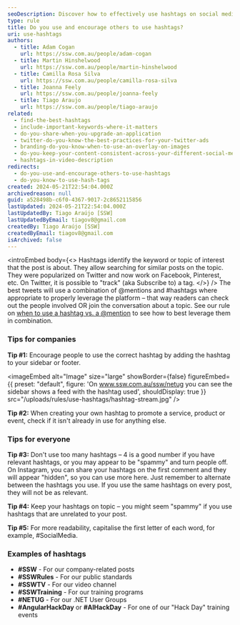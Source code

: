 ```yaml
---
seoDescription: Discover how to effectively use hashtags on social media platforms like Twitter, Facebook, and more. Learn best practices for leveraging hashtags, including tips for companies and individuals, to increase visibility and engagement.
type: rule
title: Do you use and encourage others to use hashtags?
uri: use-hashtags
authors:
  - title: Adam Cogan
    url: https://ssw.com.au/people/adam-cogan
  - title: Martin Hinshelwood
    url: https://ssw.com.au/people/martin-hinshelwood
  - title: Camilla Rosa Silva
    url: https://ssw.com.au/people/camilla-rosa-silva
  - title: Joanna Feely
    url: https://ssw.com.au/people/joanna-feely
  - title: Tiago Araujo
    url: https://ssw.com.au/people/tiago-araujo
related:
  - find-the-best-hashtags
  - include-important-keywords-where-it-matters
  - do-you-share-when-you-upgrade-an-application
  - twitter-do-you-know-the-best-practices-for-your-twitter-ads
  - branding-do-you-know-when-to-use-an-overlay-on-images
  - do-you-keep-your-content-consistent-across-your-different-social-media-platforms
  - hashtags-in-video-description
redirects:
  - do-you-use-and-encourage-others-to-use-hashtags
  - do-you-know-to-use-hash-tags
created: 2024-05-21T22:54:04.000Z
archivedreason: null
guid: a528498b-c6f0-4367-9017-2c8652115856
lastUpdated: 2024-05-21T22:54:04.000Z
lastUpdatedBy: Tiago Araújo [SSW]
lastUpdatedByEmail: tiagov8@gmail.com
createdBy: Tiago Araújo [SSW]
createdByEmail: tiagov8@gmail.com
isArchived: false
---
```


<introEmbed
  body={<>
Hashtags identify the keyword or topic of interest that the post is about. They allow searching for similar posts on the topic. They were popularized on Twitter and now work on Facebook, Pinterest, etc. On Twitter, it is possible to "track" (aka Subscribe to) a tag.
  </>}
/>
The best tweets will use a combination of @mentions and #hashtags where appropriate to properly leverage the platform – that way readers can check out the people involved OR join the conversation about a topic. See our rule on [when to use a hashtag vs. a @mention](/do-you-know-when-to-use-a-hashtag-vs-a-mention) to see how to best leverage them in combination.

### Tips for companies

**Tip #1:** Encourage people to use the correct hashtag by adding the hashtag to your sidebar or footer.


<imageEmbed
  alt="Image"
  size="large"
  showBorder={false}
  figureEmbed={{
    preset: "default",
    figure: 'On www.ssw.com.au/ssw/netug you can see the sidebar shows a feed with the hashtag used',
    shouldDisplay: true
  }}
  src="/uploads/rules/use-hashtags/hashtag-stream.jpg"
/>

**Tip #2:** When creating your own hashtag to promote a service, product or event, check if it isn't already in use for anything else.

### Tips for everyone

**Tip #3:** Don't use too many hashtags – 4 is a good number if you have relevant hashtags, or you may appear to be "spammy" and turn people off. On Instagram, you can share your hashtags on the first comment and they will appear "hidden", so you can use more here. Just remember to alternate between the hashtags you use. If you use the same hashtags on every post, they will not be as relevant.

**Tip #4:** Keep your hashtags on topic – you might seem "spammy" if you use hashtags that are unrelated to your post.

**Tip #5:** For more readability, capitalise the first letter of each word, for example, #SocialMedia.

### Examples of hashtags

- **\#SSW** - For our company-related posts
- **\#SSWRules** - For our public standards
- **\#SSWTV** - For our video channel
- **\#SSWTraining** - For our training programs
- **\#NETUG** - For our .NET User Groups
- **\#AngularHackDay** or **\#AIHackDay** - For one of our "Hack Day" training events

